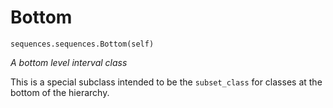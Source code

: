 # Bottom { #aligned_textgrid.sequences.sequences.Bottom }

`sequences.sequences.Bottom(self)`

_A bottom level interval class_

This is a special subclass intended to be the `subset_class` 
for classes at the bottom of the hierarchy.